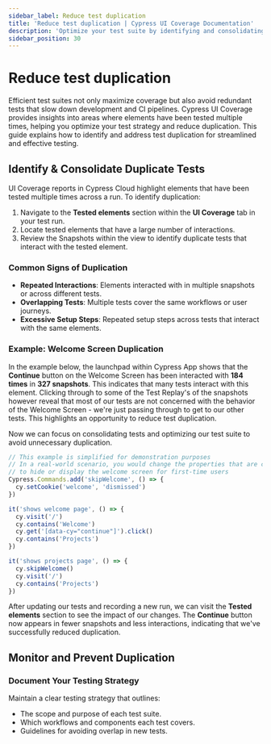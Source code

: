 ```yaml
---
sidebar_label: Reduce test duplication
title: 'Reduce test duplication | Cypress UI Coverage Documentation'
description: 'Optimize your test suite by identifying and consolidating duplicate tests with Cypress UI Coverage.'
sidebar_position: 30
---
```


# Reduce test duplication

Efficient test suites not only maximize coverage but also avoid redundant tests that slow down development and CI pipelines. Cypress UI Coverage provides insights into areas where elements have been tested multiple times, helping you optimize your test strategy and reduce duplication. This guide explains how to identify and address test duplication for streamlined and effective testing.

## Identify & Consolidate Duplicate Tests

UI Coverage reports in Cypress Cloud highlight elements that have been tested multiple times across a run. To identify duplication:

1. Navigate to the **Tested elements** section within the **UI Coverage** tab in your test run.
1. Locate tested elements that have a large number of interactions.
1. Review the Snapshots within the view to identify duplicate tests that interact with the tested element.

<DocsImage
  src="/img/ui-coverage/guides/cypress-ui-coverage-tested-elements-with-high-interactions.png"
  alt="Cypress Cloud screenshot showing the Welcome Screen of the Cypress App with the Continue button highlighted and the number of snapshots it appears in"
/>

### Common Signs of Duplication

- **Repeated Interactions**: Elements interacted with in multiple snapshots or across different tests.
- **Overlapping Tests**: Multiple tests cover the same workflows or user journeys.
- **Excessive Setup Steps**: Repeated setup steps across tests that interact with the same elements.

### Example: Welcome Screen Duplication

In the example below, the launchpad within Cypress App shows that the **Continue** button on the Welcome Screen has been interacted with **184 times** in **327 snapshots**. This indicates that many tests interact with this element. Clicking through to some of the Test Replay's of the snapshots however reveal that most of our tests are not concerned with the behavior of the Welcome Screen - we're just passing through to get to our other tests. This highlights an opportunity to reduce test duplication.

<DocsImage
  src="/img/ui-coverage/guides/cypress-ui-coverage-test-duplication-welcome-screen-example.png"
  alt="Cypress Cloud screenshot showing the snapshots and interactions of a button with many snapshots and interactions"
/>

Now we can focus on consolidating tests and optimizing our test suite to avoid unnecessary duplication.

```js
// This example is simplified for demonstration purposes
// In a real-world scenario, you would change the properties that are checked
// to hide or display the welcome screen for first-time users
Cypress.Commands.add('skipWelcome', () => {
  cy.setCookie('welcome', 'dismissed')
})

it('shows welcome page', () => {
  cy.visit('/')
  cy.contains('Welcome')
  cy.get('[data-cy="continue"]').click()
  cy.contains('Projects')
})

it('shows projects page', () => {
  cy.skipWelcome()
  cy.visit('/')
  cy.contains('Projects')
})
```

After updating our tests and recording a new run, we can visit the **Tested elements** section to see the impact of our changes. The **Continue** button now appears in fewer snapshots and less interactions, indicating that we've successfully reduced duplication.

<DocsImage
  src="/img/ui-coverage/guides/cypress-ui-coverage-test-duplication-example-after.png"
  alt="Cypress Cloud screenshot showing the snapshots and interactions of a tested element after reducing test duplication"
/>

## Monitor and Prevent Duplication

### Document Your Testing Strategy

Maintain a clear testing strategy that outlines:

- The scope and purpose of each test suite.
- Which workflows and components each test covers.
- Guidelines for avoiding overlap in new tests.
